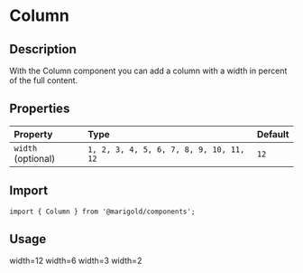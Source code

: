 
<Meta title="Components/Layout/Column" />

# Column

## Description

With the Column component you can add a column with a width in percent of the full content.

## Properties

| Property           | Type                                    | Default |
| :----------------- | :-------------------------------------- | :------ |
| `width` (optional) | `1, 2, 3, 4, 5, 6, 7, 8, 9, 10, 11, 12` | `12`    |

## Import

```tsx
import { Column } from '@marigold/components';
```

## Usage

<Preview>
  <Story name="Column">
    <Column
      className={useStyles({
        textAlign: 'center',
        border: '1px solid',
        padding: 2,
        margin: 2,
      })}
    >
      width=12
    </Column>
    <Column
      width={6}
      className={useStyles({
        textAlign: 'center',
        border: '1px solid',
        padding: 2,
        margin: 2,
      })}
    >
      width=6
    </Column>
    <Column
      width={3}
      className={useStyles({
        textAlign: 'center',
        border: '1px solid',
        padding: 2,
        margin: 2,
      })}
    >
      width=3
    </Column>
    <Column
      width={2}
      className={useStyles({
        textAlign: 'center',
        border: '1px solid',
        padding: 2,
        margin: 2,
      })}
    >
      width=2
    </Column>
  </Story>
</Preview>
